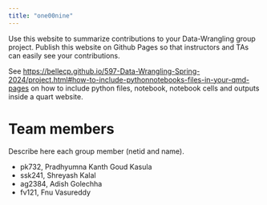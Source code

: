 ---
title: "one00nine"
---

Use this website to summarize contributions to your Data-Wrangling group project. Publish this website on Github Pages so that instructors and TAs can easily see your contributions.

See <https://bellecp.github.io/597-Data-Wrangling-Spring-2024/project.html#how-to-include-pythonnotebooks-files-in-your-qmd-pages> on how to include python files, notebook, notebook cells and outputs inside a quart website.

# Team members

Describe here each group member (netid and name).

- pk732, Pradhyumna Kanth Goud Kasula
- ssk241, Shreyash Kalal
- ag2384, Adish Golechha
- fv121, Fnu Vasureddy